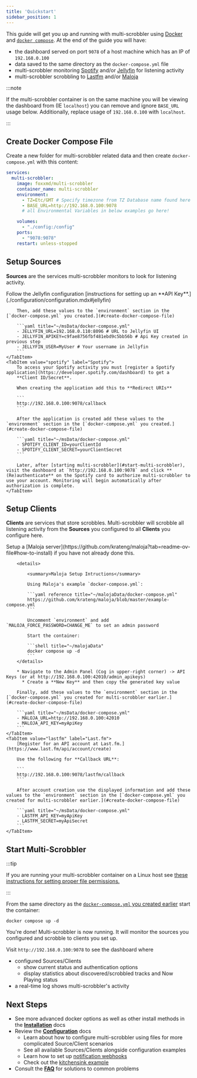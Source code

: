 ```yaml
---
title: 'Quickstart'
sidebar_position: 1
---
```



This guide will get you up and running with multi-scrobbler using [Docker](https://www.docker.com/) and [`docker compose`](https://docs.docker.com/compose/). At the end of the guide you will have:

* the dashboard served on port `9078` of a host machine which has an IP of `192.168.0.100`
* data saved to the same directory as the `docker-compose.yml` file
* multi-scrobbler monitoring [Spotify](./configuration/configuration.mdx#spotify) and/or [Jellyfin](./configuration/configuration.mdx#jellyfin) for listening activity
* multi-scrobbler scrobbling to [Lastfm](./configuration/configuration.mdx#lastfm) and/or [Maloja](./configuration/configuration.mdx#maloja)

:::note

If the multi-scrobbler container is on the same machine you will be viewing the dashboard from (IE `localhost`) you can remove and ignore `BASE_URL` usage below. Additionally, replace usage of `192.168.0.100` with `localhost`.

:::

## Create Docker Compose File

Create a new folder for multi-scrobbler related data and then create `docker-compose.yml` with this content:

```yaml title="~/msData/docker-compose.yml"
services:
  multi-scrobbler:
    image: foxxmd/multi-scrobbler
    container_name: multi-scrobbler
    environment:
      - TZ=Etc/GMT # Specify timezone from TZ Database name found here https://en.wikipedia.org/wiki/List_of_tz_database_time_zones
      - BASE_URL=http://192.168.0.100:9078
      # all Environmental Variables in below examples go here!

    volumes:
      - "./config:/config"
    ports:
      - "9078:9078"
    restart: unless-stopped
```

## Setup Sources

**Sources** are the services multi-scrobbler monitors to look for listening activity.

<Tabs>
    <TabItem value="jellyfin" label="Jellyfin">
        Follow the Jellyfin configuration [instructions for setting up an **API Key**.](./configuration/configuration.mdx#jellyfin)

        Then, add these values to the `environment` section in the [`docker-compose.yml` you created.](#create-docker-compose-file)

        ```yaml title="~/msData/docker-compose.yml"
        - JELLYFIN_URL=192.168.0.110:8096 # URL to Jellyfin UI
        - JELLYFIN_APIKEY=c9fae8756fbf481ebd9c5bb56b # Api Key created in previous step
        - JELLYFIN_USER=MyUser # Your username in Jellyfin
        ```
    </TabItem>
    <TabItem value="spotify" label="Spotify">
        To access your Spotify activity you must [register a Spotify application](https://developer.spotify.com/dashboard) to get a
        **Client ID/Secret**.

        When creating the application add this to **Redirect URIs**

        ```
        http://192.168.0.100:9078/callback
        ```

        After the application is created add these values to the `environment` section in the [`docker-compose.yml` you created.](#create-docker-compose-file)

        ```yaml title="~/msData/docker-compose.yml"
        - SPOTIFY_CLIENT_ID=yourClientId
        - SPOTIFY_CLIENT_SECRET=yourClientSecret
        ```

        Later, after [starting multi-scrobbler](#start-multi-scrobbler), visit the dashboard at `http://192.168.0.100:9078` and click **(Re)authenticate** on the Spotify card to authorize multi-scrobbler to use your account. Monitoring will begin automatically after authorization is complete.
    </TabItem>
</Tabs>

## Setup Clients

**Clients** are services that store scrobbles. Multi-scrobbler will scrobble all listening activity from the **Sources** you configured to all **Clients** you configure here.

<Tabs>
    <TabItem value="maloja" label="Maloja">
        Setup a [Maloja server](https://github.com/krateng/maloja?tab=readme-ov-file#how-to-install) if you have not already done this.

        <details>

            <summary>Maloja Setup Intructions</summary>

            Using Maloja's example `docker-compose.yml`:

            ```yaml reference title="~/malojaData/docker-compose.yml"
            https://github.com/krateng/maloja/blob/master/example-compose.yml
            ```

            Uncomment `environment` and add `MALOJA_FORCE_PASSWORD=CHANGE_ME` to set an admin password

            Start the container:

            ```shell title="~/malojaData"
            docker compose up -d
            ```
        </details>

        * Navigate to the Admin Panel (Cog in upper-right corner) -> API Keys (or at http://192.168.0.100:42010/admin_apikeys)
          * Create a **New Key** and then copy the generated key value

        Finally, add these values to the `environment` section in the [`docker-compose.yml` you created for multi-scrobbler earlier.](#create-docker-compose-file)

        ```yaml title="~/msData/docker-compose.yml"
        - MALOJA_URL=http://192.168.0.100:42010
        - MALOJA_API_KEY=myApiKey
        ```
    </TabItem>
    <TabItem value="lastfm" label="Last.fm">
        [Register for an API account at Last.fm.](https://www.last.fm/api/account/create)

        Use the following for **Callback URL**:

        ```
        http://192.168.0.100:9078/lastfm/callback
        ```

        After account creation use the displayed information and add these values to the `environment` section in the [`docker-compose.yml` you created for multi-scrobbler earlier.](#create-docker-compose-file)

        ```yaml title="~/msData/docker-compose.yml"
        - LASTFM_API_KEY=myApiKey
        - LASTFM_SECRET=myApiSecret
        ```
    </TabItem>
</Tabs>

## Start Multi-Scrobbler

:::tip

If you are running your multi-scrobbler container on a Linux host see [these instructions for setting proper file permissions.](./installation/installation.mdx#linux-host)

:::

From the same directory as the [`docker-compose.yml` you created earlier](#create-docker-compose-file) start the container:

```shell title="~/msData"
docker compose up -d
```

You're done! Multi-scrobbler is now running. It will monitor the sources you configured and scrobble to clients you set up.

Visit `http://192.168.0.100:9078` to see the dashboard where

* configured Sources/Clients
  * show current status and authentication options
  * display statistics about discovered/scrobbled tracks and Now Playing status
* a real-time log shows multi-scrobbler's activity

## Next Steps

* See more advanced docker options as well as other install methods in the [**Installation**](./installation/installation.mdx#docker) docs
* Review the [**Configuration**](./configuration/configuration.mdx) docs
  * Learn about how to configure multi-scrobbler using files for more complicated Source/Client scenarios
  * See all available Sources/Clients alongside configuration examples
  * Learn how to set up [notification webhooks](./configuration/configuration.mdx#webhook-configurations)
  * Check out the [kitchensink example](./configuration/kitchensink.md)
* Consult the [**FAQ**](./FAQ.md) for solutions to common problems
